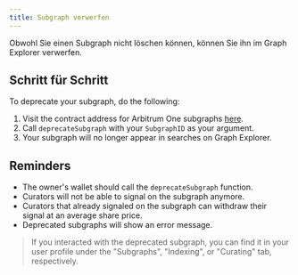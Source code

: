 ```yaml
---
title: Subgraph verwerfen
---
```


Obwohl Sie einen Subgraph nicht löschen können, können Sie ihn im Graph Explorer verwerfen.

## Schritt für Schritt

To deprecate your subgraph, do the following:

1. Visit the contract address for Arbitrum One subgraphs [here](https://arbiscan.io/address/0xec9A7fb6CbC2E41926127929c2dcE6e9c5D33Bec#writeProxyContract).
2. Call `deprecateSubgraph` with your `SubgraphID` as your argument.
3. Your subgraph will no longer appear in searches on Graph Explorer.

## Reminders

- The owner's wallet should call the `deprecateSubgraph` function.
- Curators will not be able to signal on the subgraph anymore.
- Curators that already signaled on the subgraph can withdraw their signal at an average share price.
- Deprecated subgraphs will show an error message.

> If you interacted with the deprecated subgraph, you can find it in your user profile under the "Subgraphs", "Indexing", or "Curating" tab, respectively.
